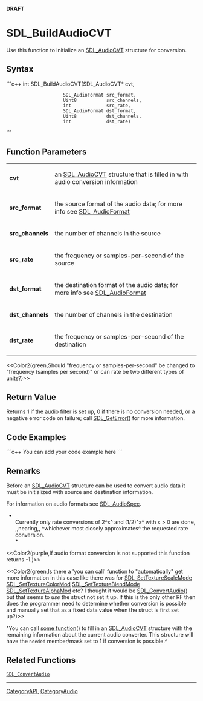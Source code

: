 <!-- pragma section-numbers off -->
<!-- pragma disable-camelcase -->
'''DRAFT'''

= SDL_BuildAudioCVT =
Use this function to initialize an [[SDL_AudioCVT]] structure for conversion.


== Syntax ==
```c++
int SDL_BuildAudioCVT(SDL_AudioCVT*   cvt, 
                      SDL_AudioFormat src_format, 
                      Uint8           src_channels, 
                      int             src_rate, 
                      SDL_AudioFormat dst_format, 
                      Uint8           dst_channels, 
                      int             dst_rate)
```

== Function Parameters ==
{|
|'''cvt'''
|an [[SDL_AudioCVT]] structure that is filled in with audio conversion information
|-
|'''src_format'''
|the source format of the audio data; for more info see [[SDL_AudioFormat]]
|-
|'''src_channels'''
|the number of channels in the source
|-
|'''src_rate'''
|the frequency or samples-per-second of the source
|-
|'''dst_format'''
|the destination format of the audio data; for more info see [[SDL_AudioFormat]]
|-
|'''dst_channels'''
|the number of channels in the destination
|-
|'''dst_rate'''
|the frequency or samples-per-second of the destination
|}

<<Color2(green,Should "frequency or samples-per-second" be changed to "frequency (samples per second)" or can rate be two different types of units?)>>

== Return Value ==
Returns 1 if the audio filter is set up, 0 if there is no conversion needed, or a negative error code on failure; call [[SDL_GetError]]() for more information.

== Code Examples ==
```c++
You can add your code example here
```

== Remarks ==
Before an [[SDL_AudioCVT]] structure can be used to convert audio data it must be initialized with source and destination information.

For information on audio formats see [[SDL_AudioSpec]].

*<br/>Currently only rate conversions of 2^x^ and (1/2)^x^ with x > 0 are done, ,,nearing,, ^whichever most closely approximates^ the requested rate conversion.<br/>*

<<Color2(purple,If audio format conversion is not supported this function returns -1.)>>

<<Color2(green,Is there a 'you can call' function to "automatically" get more information in this case like there was for [[SDL_SetTextureScaleMode]] [[SDL_SetTextureColorMod]] [[SDL_SetTextureBlendMode]] [[SDL_SetTextureAlphaMod]] etc?  I thought it would be [[SDL_ConvertAudio]]() but that seems to ''use'' the struct not set it up.  If this is the only other RF then does the programmer need to determine whether conversion is possible and manually set that as a fixed data value when the struct is first set up?)>>

^You can call [[some function]]() to fill in an [[SDL_AudioCVT]] structure with the remaining information about the current audio converter.  This structure will have the <code>needed</code> member/mask set to 1 if conversion is possible.^


== Related Functions ==
 [[SDL_ConvertAudio]]

----
[[CategoryAPI]], [[CategoryAudio]]
